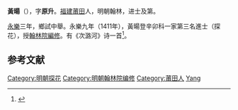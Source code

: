 '''黃暘'''（{{bd|1357年||？|catIdx=}}），字'''原升'''。[[福建|福建]][[莆田|莆田]]人，明朝翰林，进士及第。

[[永乐_(明朝)|永樂]]三年，鄉試中舉。永樂九年（1411年），黃暘登辛卯科一家第三名進士（探花），授[[翰林院|翰林院]][[編修|編修]]。有《次潞河》诗一首<ref>{{cite web | url=http://www.bjdclib.com/subdb/exam/examperson/200908/t20090831_27255.html | title=黃暘 | publisher=北京市东城区图书馆 | accessdate=September 5, 2011 | archive-date=2016-03-05 | archive-url=https://web.archive.org/web/20160305072824/http://www.bjdclib.com/subdb/exam/examperson/200908/t20090831_27255.html | dead-url=no }}</ref>。

==参考文献==
{{reflist}}

{{明朝人物小作品}}
{{永樂九年辛卯科殿試金榜}}
{{DEFAULTSORT:Huang黄}}
[[Category:明朝探花|Category:明朝探花]]
[[Category:明朝翰林院编修|Category:明朝翰林院编修]]
[[Category:莆田人|Category:莆田人]]
[[Category:黄姓|Yang]]